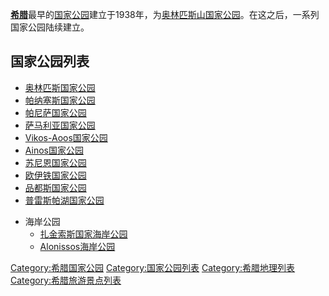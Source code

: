 {{unreferenced|time=2012-7-18}} 
'''[[希腊|希腊]]'''最早的[[国家公园|国家公园]]建立于1938年，为[[奥林匹斯山|奥林匹斯山国家公园]]。在这之后，一系列国家公园陆续建立。



== 国家公园列表 ==
*[[奥林匹斯山|奥林匹斯国家公园]]
*[[帕纳塞斯山|帕纳塞斯国家公园]]
*[[帕尼萨山|帕尼萨国家公园]]
*[[萨马利亚峡谷|萨马利亚国家公园]]
*[[Vikos-Aoos国家公园|Vikos-Aoos国家公园]]
*[[Ainos国家公园|Ainos国家公园]]
*[[苏尼恩国家公园|苏尼恩国家公园]]
*[[欧伊铁山|欧伊铁国家公园]]
*[[品都斯山|品都斯国家公园]]
*[[普雷斯帕湖|普雷斯帕湖国家公园]]

*海岸公园
**[[扎金索斯国家海岸公园|扎金索斯国家海岸公园]]
**[[Alonissos海岸公园|Alonissos海岸公园]]
{{希腊专题}}
{{国家公园列表}}
[[Category:希腊国家公园|Category:希腊国家公园]]
[[Category:国家公园列表|Category:国家公园列表]]
[[Category:希腊地理列表|Category:希腊地理列表]]
[[Category:希腊旅游景点列表|Category:希腊旅游景点列表]]